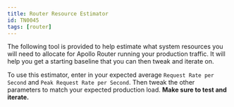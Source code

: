 ```yaml
---
title: Router Resource Estimator
id: TN0045
tags: [router]
---
```


The following tool is provided to help estimate what system resources you will need to allocate for Apollo Router running your production traffic. It will help you get a starting baseline that you can then tweak and iterate on.

To use this estimator, enter in your expected average `Request Rate per Second` and `Peak Request Rate per Second`. Then tweak the other parameters to match your expected production load. **Make sure to test and iterate.**


<RouterResourceEstimator />
